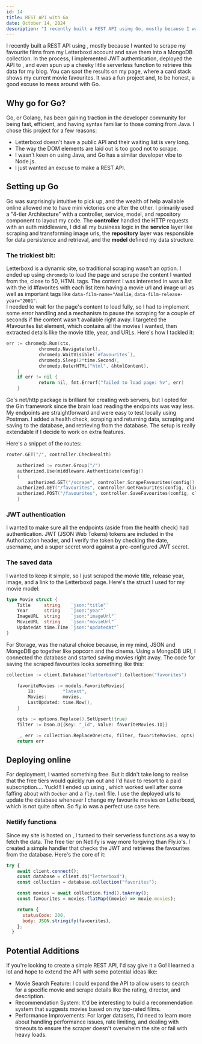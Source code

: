 ---
id: 14
title: REST API with Go
date: October 14, 2024
description: "I recently built a REST API using Go, mostly because I wanted to scrape my favourite films from my Letterboxd account and save them into a MongoDB collection. In the process, I implemented JWT authentication, deployed the API to Fly.io, and even spun up a cheeky little serverless function to retrieve this data for my blog. You can spot the results on my About page, where a card stack shows my current movie favourites."
---

<ImgPositioner>
  <Picture src="https://go.dev/images/gophers/ladder.svg" alt="gopher icon" />
</ImgPositioner>

I recently built a REST API using <Anchor link="https://go.dev/" text="Go" variant="link" />, mostly because I wanted to scrape my favourite films from my Letterboxd account and save them into a MongoDB collection. In the process, I implemented JWT authentication, deployed the API to <Anchor link="https://fly.io/" variant="link" />, and even spun up a cheeky little serverless function to retrieve this data for my blog. You can spot the results on my <Anchor link="/about" text="About" variant="link" /> page, where a card stack shows my current movie favourites. It was a fun project and, to be honest, a good excuse to mess around with Go.

## Why go for Go?

Go, or Golang, has been gaining traction in the developer community for being fast, efficient, and having syntax familiar to those coming from Java. I chose this project for a few reasons:

- Letterboxd doesn't have a public API and their waiting list is very long.
- The way the DOM elements are laid out is too good not to scrape.
- I wasn't keen on using Java, and Go has a similar developer vibe to Node.js.
- I just wanted an excuse to make a REST API.

## Setting up Go

Go was surprisingly intuitive to pick up, and the wealth of help available online allowed me to have mini victories one after the other. I primarily used a "4-tier Architecture" with a controller, service, model, and repository component to layout my code. The **controller** handled the HTTP requests with an auth middleware, I did all my business logic in the **service** layer like scraping and transforming image urls, the **repository** layer was responsible for data persistence and retrieval, and the **model** defined my data structure.

### The trickiest bit:

Letterboxd is a dynamic site, so traditional scraping wasn't an option. I ended up using `chromedp` to load the page and scrape the content I wanted from the, close to 50, HTML tags. The content I was interested in was a list with the id #favorites with each list item having a movie url and image url as well as important tags like `data-film-name="Amélie`, `data-film-release-year="2001"`.  
I needed to wait for the page's content to load fully, so I had to implement some error handling and a mechanism to pause the scraping for a couple of seconds if the content wasn't available right away. I targeted the #favourites list element, which contains all the movies I wanted, then extracted details like the movie title, year, and URLs. Here's how I tackled it:

```go
err := chromedp.Run(ctx,
			chromedp.Navigate(url),
			chromedp.WaitVisible(`#favourites`),
			chromedp.Sleep(2*time.Second),
			chromedp.OuterHTML("html", &htmlContent),
	)
	if err != nil {
			return nil, fmt.Errorf("failed to load page: %v", err)
	}
```

Go's net/http package is brilliant for creating web servers, but I opted for the Gin framework since the brain load reading the endpoints was way less. My endpoints are straightforward and were easy to test locally using Postman. I added a health check, scraping and returning data, scraping and saving to the database, and retrieving from the database. The setup is really extendable if I decide to work on extra features.

Here's a snippet of the routes:

```go
router.GET("/", controller.CheckHealth)

	authorized := router.Group("/")
	authorized.Use(middleware.Authenticate(config))
	{
		authorized.GET("/scrape", controller.ScrapeFavourites(config))
    authorized.GET("/favourites", controller.GetFavourites(config, client))
    authorized.POST("/favourites", controller.SaveFavourites(config, client))
	}
```

### JWT authentication

I wanted to make sure all the endpoints (aside from the health check) had authentication. JWT (JSON Web Tokens) tokens are included in the Authorization header, and I verify the token by checking the date, username, and a super secret word against a pre-configured JWT secret.

### The saved data

I wanted to keep it simple, so I just scraped the movie title, release year, image, and a link to the Letterboxd page. Here's the struct I used for my movie model:

```go
type Movie struct {
    Title     string    `json:"title"`
    Year      string    `json:"year"`
    ImageURL  string    `json:"imageUrl"`
    MovieURL  string    `json:"movieUrl"`
    UpdatedAt time.Time `json:"updatedAt"`
}
```

For Storage, <Anchor link="https://www.mongodb.com/" text="MongoDB" /> was the natural choice
because, in my mind, JSON and MongoDB go together like popcorn and the cinema. Using a
MongoDB URI, I connected the database and started saving movies right away. The
code for saving the scraped favourites looks something like this:

```go
collection := client.Database("letterboxd").Collection("favorites")

	favoriteMovies := models.FavoriteMovies{
		ID:          "latest",
		Movies:      movies,
		LastUpdated: time.Now(),
	}

	opts := options.Replace().SetUpsert(true)
	filter := bson.D{{Key: "_id", Value: favoriteMovies.ID}}

	_, err := collection.ReplaceOne(ctx, filter, favoriteMovies, opts)
	return err
```

## Deploying online

For deployment, I wanted something free. But it didn't take long to realise that the free tiers would quickly run out and I'd have to resort to a paid subscription.... Yuck!!! I ended up using <Anchor link="https://fly.io/" variant="link" />, which worked well after some faffing about with `Docker` and a `fly.toml` file. I use the deployed urls to update the database whenever I change my favourite movies on Letterboxd, which is not quite often. So fly.io was a perfect use case here.

### Netlify functions

Since my site is hosted on <Anchor link="https://www.netlify.com/" text="Netlify" variant="link" />, I turned to their serverless functions as a way to fetch the data. The free tier on Netlify is way more forgiving than Fly.io's. I created a simple handler that checks the JWT and retrieves the favourites from the database. Here's the core of it:

```js
try {
    await client.connect();
    const database = client.db("letterboxd");
    const collection = database.collection("favorites");

    const movies = await collection.find().toArray();
    const favourites = movies.flatMap((movie) => movie.movies);

    return {
      statusCode: 200,
      body: JSON.stringify(favourites),
    };
  }
```

## Potential Additions

If you're looking to create a simple REST API, I'd say give it a Go! I learned a lot and hope to extend the API with some potential ideas like:

- Movie Search Feature: I could expand the API to allow users to search for a specific movie and scrape details like the rating, director, and description.
- Recommendation System: It'd be interesting to build a recommendation system that suggests movies based on my top-rated films.
- Performance Improvements: For larger datasets, I'd need to learn more about handling performance issues, rate limiting, and dealing with timeouts to ensure the scraper doesn't overwhelm the site or fail with heavy loads.
